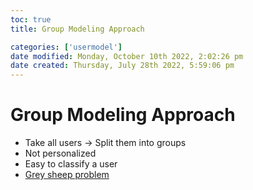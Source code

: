 ```yaml
---
toc: true
title: Group Modeling Approach

categories: ['usermodel']
date modified: Monday, October 10th 2022, 2:02:26 pm
date created: Thursday, July 28th 2022, 5:59:06 pm
---
```


# Group Modeling Approach
- Take all users -> Split them into groups
- Not personalized
- Easy to classify a user
- [Grey sheep problem](Grey%20sheep%20problem.qmd)



